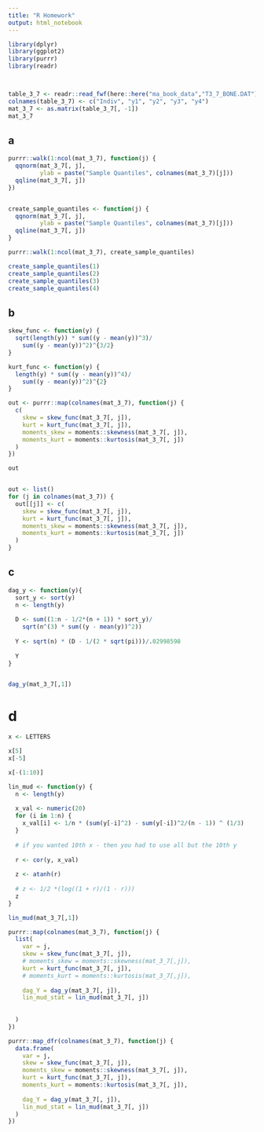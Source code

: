 ```yaml
---
title: "R Homework"
output: html_notebook
---
```



```r
library(dplyr)
library(ggplot2)
library(purrr)
library(readr)



table_3_7 <- readr::read_fwf(here::here("ma_book_data","T3_7_BONE.DAT"))
colnames(table_3_7) <- c("Indiv", "y1", "y2", "y3", "y4")
mat_3_7 <- as.matrix(table_3_7[, -1])
mat_3_7
```

## a 

```r
purrr::walk(1:ncol(mat_3_7), function(j) {
  qqnorm(mat_3_7[, j], 
         ylab = paste("Sample Quantiles", colnames(mat_3_7)[j]))
  qqline(mat_3_7[, j])
})


create_sample_quantiles <- function(j) {
  qqnorm(mat_3_7[, j], 
         ylab = paste("Sample Quantiles", colnames(mat_3_7)[j]))
  qqline(mat_3_7[, j])
}

purrr::walk(1:ncol(mat_3_7), create_sample_quantiles)

create_sample_quantiles(1)
create_sample_quantiles(2)
create_sample_quantiles(3)
create_sample_quantiles(4)
```

## b

```r
skew_func <- function(y) {
  sqrt(length(y)) * sum((y - mean(y))^3)/
    sum((y - mean(y))^2)^{3/2}
}

kurt_func <- function(y) {
  length(y) * sum((y - mean(y))^4)/
    sum((y - mean(y))^2)^{2}
}

out <- purrr::map(colnames(mat_3_7), function(j) {
  c(
    skew = skew_func(mat_3_7[, j]),
    kurt = kurt_func(mat_3_7[, j]),
    moments_skew = moments::skewness(mat_3_7[, j]),
    moments_kurt = moments::kurtosis(mat_3_7[, j])
  )
})

out


out <- list()
for (j in colnames(mat_3_7)) {
  out[[j]] <- c(
    skew = skew_func(mat_3_7[, j]),
    kurt = kurt_func(mat_3_7[, j]),
    moments_skew = moments::skewness(mat_3_7[, j]),
    moments_kurt = moments::kurtosis(mat_3_7[, j])
  )
}

```


## c

```r
dag_y <- function(y){
  sort_y <- sort(y)
  n <- length(y)
  
  D <- sum((1:n - 1/2*(n + 1)) * sort_y)/
    sqrt(n^(3) * sum((y - mean(y))^2))
  
  Y <- sqrt(n) * (D - 1/(2 * sqrt(pi)))/.02998598
  
  Y
}


dag_y(mat_3_7[,1])
```

# d

```r
x <- LETTERS

x[5]
x[-5]

x[-(1:10)]
```

```r
lin_mud <- function(y) {
  n <- length(y)
  
  x_val <- numeric(20)
  for (i in 1:n) {
    x_val[i] <- 1/n * (sum(y[-i]^2) - sum(y[-i])^2/(n - 1)) ^ (1/3)
  }
  
  # if you wanted 10th x - then you had to use all but the 10th y
  
  r <- cor(y, x_val)
  
  z <- atanh(r)
  
  # z <- 1/2 *(log((1 + r)/(1 - r)))
  z
}

lin_mud(mat_3_7[,1])
```



```r
purrr::map(colnames(mat_3_7), function(j) {
  list(
    var = j,
    skew = skew_func(mat_3_7[, j]),
    # moments_skew = moments::skewness(mat_3_7[,j]),
    kurt = kurt_func(mat_3_7[, j]),
    # moments_kurt = moments::kurtosis(mat_3_7[,j]),
    
    dag_Y = dag_y(mat_3_7[, j]),
    lin_mud_stat = lin_mud(mat_3_7[, j])
    
    
  )
})
```

```r
purrr::map_dfr(colnames(mat_3_7), function(j) {
  data.frame(
    var = j,
    skew = skew_func(mat_3_7[, j]),
    moments_skew = moments::skewness(mat_3_7[, j]),
    kurt = kurt_func(mat_3_7[, j]),
    moments_kurt = moments::kurtosis(mat_3_7[, j]),
    
    dag_Y = dag_y(mat_3_7[, j]),
    lin_mud_stat = lin_mud(mat_3_7[, j])
  )
})
```

